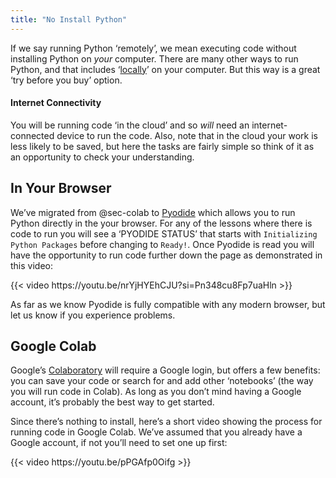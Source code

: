 ```yaml
---
title: "No Install Python"
---
```


If we say running Python ‘remotely’, we mean executing code without installing Python on *your* computer. There are many other ways to run Python, and that includes '[locally](install.qmd)' on your computer. But this way is a great 'try before you buy' option.

::: {.callout-warning}

#### Internet Connectivity

You will be running code 'in the cloud' and so *will* need an internet-connected device to run the code. Also, note that in the cloud your work is less likely to be saved, but here the tasks are fairly simple so think of it as an opportunity to check your understanding.

:::

## In Your Browser

We've migrated from @sec-colab to [Pyodide](https://pyodide.org/en/stable/) which allows you to run Python directly in the your browser. For any of the lessons where there is code to run you will see a 'PYODIDE STATUS' that starts with `Initializing Python Packages` before changing to `Ready!`. Once Pyodide is read you will have the opportunity to run code further down the page as demonstrated in this video:

{{< video https://youtu.be/nrYjHYEhCJU?si=Pn348cu8Fp7uaHln >}}

As far as we know Pyodide is fully compatible with any modern browser, but let us know if you experience problems.

## Google Colab {#sec-colab}

Google's [Colaboratory](https://colab.research.google.com/?) will require a Google login, but offers a few benefits: you can save your code or search for and add other 'notebooks' (the way you will run code in Colab). As long as you don't mind having a Google account, it's probably the best way to get started.

Since there's nothing to install, here's a short video showing the process for running code in Google Colab. We've assumed that you already have a Google account, if not you'll need to set one up first:

{{< video https://youtu.be/pPGAfp0Oifg >}}



